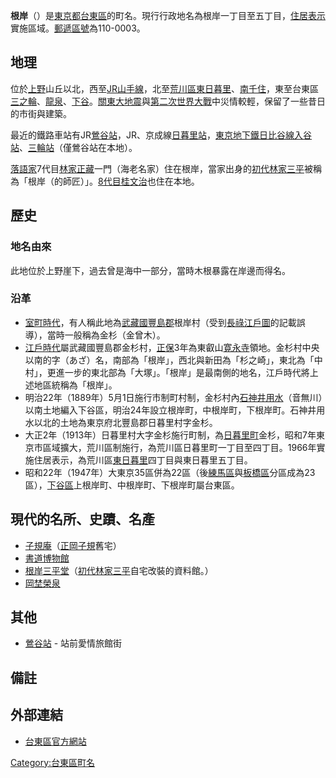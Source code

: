 {{Pathnav|日本|東京都|台東區|name=根岸|frame=1}}
{{Infobox Settlement
|official_name = 根岸
|native_name =
|settlement_type = [[町|町]]
|image_skyline =
|imagesize =
|image_caption =
|image_flag =
|image_seal =
| image_map =
| map_caption =
| pushpin_map =
|subdivision_type = [[國家|國家]]
|subdivision_name = [[File:Flag_of_Japan.svg|border]] [[日本|日本]]
|subdivision_type1 = [[都道府縣|都道府縣]]
|subdivision_name1 = [[File:Flag_of_Tokyo_Prefecture.svg|25px]] [[東京都|東京都]]
|subdivision_type2 = [[東京都區部|特別區]]
|subdivision_name2 = [[File:Flag_of_Taito,_Tokyo.svg|25px]] [[台東區|台東區]]
|established_title =
|established_date =
|government_type =
|leader_title =
|leader_name =
|area_magnitude =
|area_total_sq_mi =
|area_total_km2 =
|area_land_sq_mi =
|area_land_km2 =
|area_urban_sq_mi =
|area_urban_km2 =
|area_metro_km2 =
|area_metro_sq_mi =
|population_as_of= 2013年（平成25年）8月1日
|population_footnotes =
|population_total = 12728<ref>[http://www.city.taito.lg.jp/index/kitemite/abouttaito/setai/setaisu/setaisu2013.files/B_cho2508.pdf 住民基本台帳による町丁名別世帯人口数 平成２５年８月１日現在]{{dead link|date=2018年1月 |bot=InternetArchiveBot |fix-attempted=yes }}</ref>
|population_urban =
|population_metro =
|population_density_sq_mi =
|population_density_km2 =
| timezone = [[日本標準時間|JST]]
| utc_offset = +9
|timezone_DST =
|utc_offset_DST =
|latd=|latm=|lats=|latNS=
|longd=|longm=|longs=|longEW=
|elevation_footnotes=
|elevation_m =
|elevation_ft =
|postal_code_type = [[郵遞區號|郵遞區號]]
|postal_code = 110-0003
|area_code =
|website =
|footnotes =
}}
'''根岸'''（{{jpn|j=根岸|hg=ねぎし|rm=Negishi|f=y}}）是[[東京都|東京都]][[台東區|台東區]]的町名。現行行政地名為根岸一丁目至五丁目，[[住居表示|住居表示]]實施區域。[[郵遞區號|郵遞區號]]為110-0003。

== 地理 ==
位於[[上野|上野]]山丘以北，西至[[東日本旅客鐵道|JR]][[山手線|山手線]]，北至[[荒川區|荒川區]][[東日暮里|東日暮里]]、[[南千住|南千住]]，東至台東區[[三之輪|三之輪]]、[[龍泉_(台東區)|龍泉]]、[[下谷|下谷]]。[[關東大地震|關東大地震]]與[[第二次世界大戰|第二次世界大戰]]中災情較輕，保留了一些昔日的市街與建築。

最近的鐵路車站有JR[[鶯谷站|鶯谷站]]，JR、京成線[[日暮里站|日暮里站]]，[[東京地下鐵日比谷線|東京地下鐵日比谷線]][[入谷站_(東京都)|入谷站]]、[[三輪站|三輪站]]（僅鶯谷站在本地）。

[[落語家|落語家]]7代目[[林家正藏#7代目|林家正藏]]一門（海老名家）住在根岸，當家出身的[[林家三平_(初代)|初代林家三平]]被稱為「根岸（的師匠）」。[[桂文治_(8代目)|8代目桂文治]]也住在本地。

== 歷史 ==
=== 地名由來 ===
此地位於上野崖下，過去曾是海中一部分，當時木根暴露在岸邊而得名。

=== 沿革 ===
* [[室町時代|室町時代]]，有人稱此地為[[武藏國|武藏國]][[豐島郡_(武藏國)|豐島郡]]根岸村（受到[[長祿江戶圖|長祿江戶圖]]的記載誤導），當時一般稱為金杉（金曾木）。
* [[江戶時代|江戶時代]]屬武藏國豐島郡金杉村，[[正保|正保]]3年為東叡山[[寛永寺|寛永寺]]領地。金杉村中央以南的字（あざ）名，南部為「根岸」，西北與新田為「杉之崎」，東北為「中村」，更進一步的東北部為「大塚」。「根岸」是最南側的地名，江戶時代將上述地區統稱為「根岸」。
* 明治22年（1889年）5月1日施行市制町村制，金杉村內[[石神井用水|石神井用水]]（音無川）以南土地編入下谷區，明治24年設立根岸町，中根岸町，下根岸町。石神井用水以北的土地為東京府北豐島郡日暮里村字金杉。
* 大正2年（1913年）日暮里村大字金杉施行町制，為[[日暮里町|日暮里町]]金杉，昭和7年東京市區域擴大，荒川區制施行，為荒川區日暮里町一丁目至四丁目。1966年實施住居表示，為荒川區[[東日暮里|東日暮里]]四丁目與東日暮里五丁目。
* 昭和22年（1947年）大東京35區併為22區（後[[練馬區|練馬區]]與[[板橋區_(日本)|板橋區]]分區成為23區），[[下谷區|下谷區]]上根岸町、中根岸町、下根岸町屬台東區。

== 現代的名所、史蹟、名產 ==
* [[子規庵|子規庵]]（[[正岡子規|正岡子規]]舊宅）
* [[書道博物館|書道博物館]]
* [[根岸三平堂|根岸三平堂]]（[[林家三平_(初代)|初代林家三平]]自宅改裝的資料館。）
* [[岡埜榮泉|岡埜榮泉]]

== 其他 ==
* [[鶯谷站|鶯谷站]] - 站前愛情旅館街

== 備註 ==
{{reflist}}

== 外部連結 ==
* [https://web.archive.org/web/20031011164358/http://www.city.taito.tokyo.jp/ 台東區官方網站]

{{台東區的町名}}

{{DEFAULTSORT:Negishi}}
[[Category:台東區町名|Category:台東區町名]]